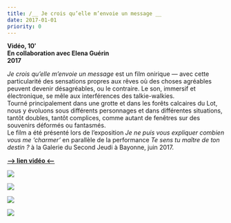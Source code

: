 ```yaml
---
title: /__ Je crois qu’elle m’envoie un message __
date: 2017-01-01
priority: 0
---
```

**Vidéo, 10′**\
**En collaboration avec Elena Guérin**\
**2017**

*Je crois qu’elle m’envoie un message* est un film onirique — avec cette particularité des sensations propres aux rêves où des choses agréables peuvent devenir désagréables, ou le contraire. Le son, immersif et électronique, se mêle aux interférences des talkie-walkies.\
Tourné principalement dans une grotte et dans les forêts calcaires du Lot, nous y évoluons sous différents personnages et dans différentes situations, tantôt doubles, tantôt complices, comme autant de fenêtres sur des souvenirs déformés ou fantasmés.\
Le film a été présenté lors de l’exposition *Je ne puis vous expliquer combien vous me ‘charmer’* en parallèle de la performance *Te sens tu maître de ton destin ?* à la Galerie du Second Jeudi à Bayonne, juin 2017.

[**—> lien vidéo \<—**](https://vimeo.com/237561414)﻿

![](src/assets/images/projects/je-crois-qu-elle-m-envoie-un-message/1jenepuis.png)

![](src/assets/images/projects/je-crois-qu-elle-m-envoie-un-message/2jenepuis.png)

![](src/assets/images/projects/je-crois-qu-elle-m-envoie-un-message/3jenepuis.png)

![](src/assets/images/projects/je-crois-qu-elle-m-envoie-un-message/4jenepuis.png)

